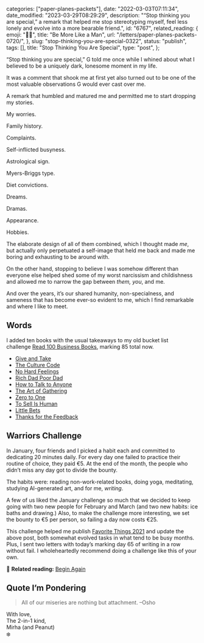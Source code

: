 
  categories: ["paper-planes-packets"],
  date: "2022-03-03T07:11:34",
  date_modified: "2023-03-29T08:29:29",
  description:
    "“Stop thinking you are special,” a remark that helped me stop stereotyping myself, feel less lonely and evolve into a more bearable friend.",
  id: "6767",
  related_reading: {
    emoji: "🧞‍♂️",
    title: "Be More Like a Man",
    url: "/letters/paper-planes-packets-0720/",
  },
  slug: "stop-thinking-you-are-special-0322",
  status: "publish",
  tags: [],
  title: "Stop Thinking You Are Special",
  type: "post",
};


“Stop thinking you are special,” G told me once while I whined about what I believed to be a uniquely dark, lonesome moment in my life.

It was a comment that shook me at first yet also turned out to be one of the most valuable observations G would ever cast over me.

A remark that humbled and matured me and permitted me to start dropping my stories.

My worries.

Family history.

Complaints.

Self-inflicted busyness.

Astrological sign.

Myers-Briggs type.

Diet convictions.

Dreams.

Dramas.

Appearance.

Hobbies.

The elaborate design of all of them combined, which I thought made *me*, but actually only perpetuated a self-image that held me back and made me boring and exhausting to be around with.

On the other hand, stopping to believe I was somehow different than everyone else helped shed some of my worst narcissism and childishness and allowed me to narrow the gap between *them,* *you*, and me.

And over the years, it’s our shared humanity, non-specialness, and sameness that has become ever-so evident to me, which I find remarkable and where I like to meet.

## Words

I added ten books with the usual takeaways to my old bucket list challenge [Read 100 Business Books](/posts/read-100-books#finished-reads), marking 85 total now.

- [Give and Take](/posts/read-100-books/#give-and-take)
- [The Culture Code](/posts/read-100-books/#the-culture-code)
- [No Hard Feelings](/posts/read-100-books/#no-hard-feelings)
- [Rich Dad Poor Dad](/posts/read-100-books/#rich-dad-poor-dad)
- [How to Talk to Anyone](/posts/read-100-books/#how-to-talk-to-anyone)
- [The Art of Gathering](/posts/read-100-books/#the-art-of-gathering)
- [Zero to One](/posts/read-100-books/#zero-to-one)
- [To Sell Is Human](/posts/read-100-books/#to-sell-is-human)
- [Little Bets](/posts/read-100-books/#little-bets)
- [Thanks for the Feedback](/posts/read-100-books/#thanks-for-the-feedback)

## Warriors Challenge

In January, four friends and I picked a habit each and committed to dedicating 20 minutes daily. For every day one failed to practice their routine of choice, they paid €5. At the end of the month, the people who didn’t miss any day got to divide the bounty.

The habits were: reading non-work-related books, doing yoga, meditating, studying AI-generated art, and for me, _writing_.

A few of us liked the January challenge so much that we decided to keep going with two new people for February and March (and two new habits: ice baths and drawing.) Also, to make the challenge more interesting, we set the bounty to €5 per person, so failing a day now costs €25.

This challenge helped me publish [Favorite Things 2021](/posts/favorite-things-2021/) and update the above post, both somewhat evolved tasks in what tend to be busy months. Plus, I sent two letters with today’s marking day 65 of writing in a row without fail. I wholeheartedly recommend doing a challenge like this of your own.

🔖 **Related reading:** [Begin Again](/letters/paper-planes-packets-0619/)

## Quote I’m Pondering

> All of our miseries are nothing but attachment. –Osho

With love,\
The 2-in-1 kind,\
Mirha (and Peanut)\
❄️
